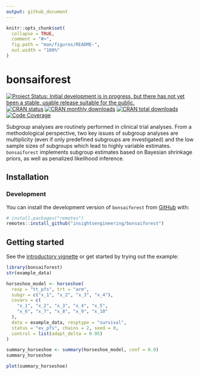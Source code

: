 ```yaml
---
output: github_document
---
```


<!-- markdownlint-disable-file -->
<!-- README.md is generated from README.Rmd. Please edit that file -->

```r
knitr::opts_chunk$set(
  collapse = TRUE,
  comment = "#>",
  fig.path = "man/figures/README-",
  out.width = "100%"
)
```

# bonsaiforest

<!-- badges: start -->
[![Project Status: Initial development is in progress, but there has not yet been a stable, usable release suitable for the public.](https://www.repostatus.org/badges/latest/wip.svg)](https://www.repostatus.org/#wip)
[![CRAN status](https://www.r-pkg.org/badges/version-last-release/bonsaiforest)](https://www.r-pkg.org/badges/version-last-release/bonsaiforest)
[![CRAN monthly downloads](https://cranlogs.r-pkg.org/badges/bonsaiforest)](https://cranlogs.r-pkg.org/badges/bonsaiforest)
[![CRAN total downloads](https://cranlogs.r-pkg.org/badges/grand-total/bonsaiforest)](https://cranlogs.r-pkg.org/badges/grand-total/bonsaiforest)
[![Code Coverage](https://raw.githubusercontent.com/openpharma/bonsaiforest/_xml_coverage_reports/data/main/badge.svg)](https://raw.githubusercontent.com/openpharma/bonsaiforest/_xml_coverage_reports/data/main/coverage.xml)
<!-- badges: end -->

Subgroup analyses are routinely performed in clinical trial
analyses. From a methodological perspective, two key issues of
subgroup analyses are multiplicity (even if only predefined subgroups
are investigated) and the low sample sizes of subgroups which lead to
highly variable estimates. `bonsaiforest` implements subgroup estimates
based on Bayesian shrinkage priors, as well as penalized likelihood
inference.

## Installation

### Development

You can install the development version of `bonsaiforest` from [GitHub](https://github.com/) with:

``` r
# install.packages("remotes")
remotes::install_github("insightsengineering/bonsaiforest")
```

## Getting started

See the [introductory vignette](https://insightsengineering.github.io/bonsaiforest/main/articles/introduction.html) or get started by trying out the example:

```r
library(bonsaiforest)
str(example_data)

horseshoe_model <- horseshoe(
  resp = "tt_pfs", trt = "arm",
  subgr = c("x_1", "x_2", "x_3", "x_4"),
  covars = c(
    "x_1", "x_2", "x_3", "x_4", "x_5",
    "x_6", "x_7", "x_8", "x_9", "x_10"
  ),
  data = example_data, resptype = "survival",
  status = "ev_pfs", chains = 2, seed = 0,
  control = list(adapt_delta = 0.95)
)

summary_horseshoe <- summary(horseshoe_model, conf = 0.9)
summary_horseshoe

plot(summary_horseshoe)
```

